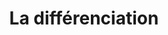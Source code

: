 ---
expert: ""
metadata:
  title: "La différenciation - Out of the Books"
  description: >-
    Rencontre avec Sephora Boucenna
  robots:
    index: true
    follow: true
published: true
title: "La différenciation"
description: >-
  Rencontre avec Sephora Boucenna
publishDate: 2023-11-06T00:00:00.000Z
category: live
tags:
  - live
  - education
image: "https://i.ytimg.com/vi/sphA-Wlh5x8/sddefault.jpg"
duration: "46min"
media:
  type: "youtube"
  videoUrl: "https://www.youtube.com/watch?v=sphA-Wlh5x8"
---